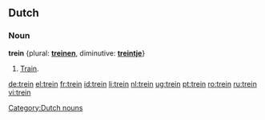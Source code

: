 ==Dutch==
===Noun===
'''trein''' {{m}} {plural: '''[[treinen]]''', diminutive: '''[[treintje]]'''}
#[[train|Train]].

[[Category:Dutch nouns]]

[[de:trein]]
[[el:trein]]
[[fr:trein]]
[[id:trein]]
[[li:trein]]
[[nl:trein]]
[[ug:trein]]
[[pt:trein]]
[[ro:trein]]
[[ru:trein]]
[[vi:trein]]